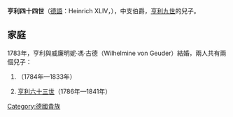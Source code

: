 {{Unreferenced|time=2021-01-17T08:27:58+00:00}}
'''亨利四十四世'''（[[德語|德語]]：Heinrich XLIV，{{bd|1753年|4月20日|1832年|7月3日|}}），{{link-de|羅伊斯-科斯特利茨|Reuß-Köstritz}}中支伯爵，[[亨利九世_(羅伊斯-科斯特利茨)|亨利九世]]的兒子。

== 家庭 ==
1783年，亨利與威廉明妮·馮·古德（Wilhelmine von Geuder）結婚，兩人共有兩個兒子：
# {{link-bg|亨利六十世 (羅伊斯-科斯特利茨)|Хайнрих LX Ройс-Кьостриц|亨利六十世}}（1784年—1833年）
# [[亨利六十三世_(羅伊斯-科斯特利茨)|亨利六十三世]]（1786年—1841年）

{{normdaten}}
[[Category:德國貴族|Category:德國貴族]]
{{germany-bio-stub}}